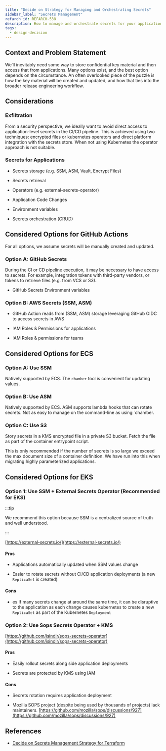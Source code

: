 ```yaml
---
title: "Decide on Strategy for Managing and Orchestrating Secrets"
sidebar_label: "Secrets Management"
refarch_id: REFARCH-538
description: How to manage and orchestrate secrets for your applications
tags:
  - design-decision
---
```



## Context and Problem Statement

We’ll inevitably need some way to store confidential key material and then access that from applications. Many options exist, and the best option depends on the circumstance. An often overlooked piece of the puzzle is how the key material will be created and updated, and how that ties into the broader release engineering workflow.

## Considerations

### Exfiltration

From a security perspective, we ideally want to avoid direct access to application-level secrets in the CI/CD pipeline.
This is achieved using two techniques: encrypted files or kubernetes operators and direct platform integration with the
secrets store. When not using Kubernetes the operator approach is not suitable.

### Secrets for Applications

- Secrets storage (e.g. SSM, ASM, Vault, Encrypt Files)

- Secrets retrieval

- Operators (e.g. external-secrets-operator)

- Application Code Changes

- Environment variables

- Secrets orchestration (CRUD)

## Considered Options for GitHub Actions

For all options, we assume secrets will be manually created and updated.

### Option A: GitHub Secrets

During the CI or CD pipeline execution, it may be necessary to have access to secrets. For example, integration tokens
with third-party vendors, or tokens to retrieve files (e.g. from VCS or S3).

- GitHub Secrets Environment variables

### Option B: AWS Secrets (SSM, ASM)

- GitHub Action reads from (SSM, ASM) storage leveraging GitHub OIDC to access secrets in AWS

- IAM Roles & Permissions for applications

- IAM Roles & permissions for teams

## Considered Options for ECS

### Option A: Use SSM

Natively supported by ECS. The `chamber` tool is convenient for updating values.

### Option B: Use ASM

Natively supported by ECS. ASM supports lambda hooks that can rotate secrets. Not as easy to manage on the command-line
as using `chamber.

### Option C: Use S3

Story secrets in a KMS encrypted file in a private S3 bucket. Fetch the file as part of the container entrypoint script.

This is only recommended if the number of secrets is so large we exceed the max document size of a container definition.
We have run into this when migrating highly parameterized applications.

## Considered Options for EKS

### Option 1: Use SSM + External Secrets Operator (Recommended for EKS)

:::tip

We recommend this option because SSM is a centralized source of truth and well understood.

:::

[https://external-secrets.io/](https://external-secrets.io/)

#### Pros

- Applications automatically updated when SSM values change

- Easier to rotate secrets without CI/CD application deployments (a new `ReplicaSet` is created)

#### Cons

- es If many secrets change at around the same time, it can be disruptive to the application as each change causes
  kubernetes to create a new `ReplicaSet` as part of the Kubernetes `Deployment`

### Option 2: Use Sops Secrets Operator + KMS

[https://github.com/isindir/sops-secrets-operator](https://github.com/isindir/sops-secrets-operator)

#### Pros

- Easily rollout secrets along side application deployments

- Secrets are protected by KMS using IAM

#### Cons

- Secrets rotation requires application deployment

- Mozilla SOPS project (despite being used by thousands of projects) lack maintainers.
  [https://github.com/mozilla/sops/discussions/927](https://github.com/mozilla/sops/discussions/927)

## References

- [Decide on Secrets Management Strategy for Terraform](/layers/project/design-decisions/decide-on-secrets-management-strategy-for-terraform)
